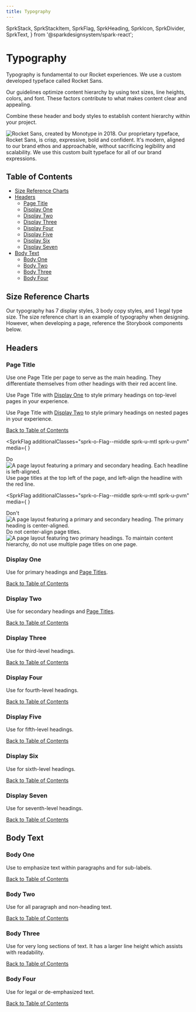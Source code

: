 ```yaml
---
title: Typography
---
```


  SprkStack,
  SprkStackItem,
  SprkFlag,
  SprkHeading,
  SprkIcon,
  SprkDivider,
  SprkText,
} from '@sparkdesignsystem/spark-react';






# Typography

Typography is fundamental to our Rocket experiences. We use a custom developed typeface called Rocket Sans.

Our guidelines optimize content hierarchy by using text sizes, line heights, colors, and font. These factors contribute to what makes content clear and appealing.

Combine these header and body styles to establish content hierarchy within your project.

<div class="sprk-u-Measure">
  <img
    srcset={specimenSet}
    src={specimen}
    sizes="(min-width: 1120px) 1120px,
              (min-width: 1680px) 1680px,
              560px"
    alt="Rocket Sans, created by Monotype in 2018. Our proprietary typeface,
      Rocket Sans, is crisp, expressive, bold and confident. It's modern,
      aligned to our brand ethos and approachable, without sacrificing
      legibility and scalability. We use this custom built typeface for
      all of our brand expressions."
  />
</div>

<h2 class="docs-b-h2 sprk-b-TypeDisplayTwo sprk-u-mbl sprk-u-Measure">Table of Contents</h2>
<ul class="sprk-b-List sprk-b-List--bare">
  <li>
    <a href="#size-reference-charts">
      Size Reference Charts
    </a>
  </li>
  <li>
    <a href="#headers">
      Headers
    </a>
    <ul class="sprk-b-List sprk-b-List--indented sprk-u-Measure sprk-u-mvs">
      <li>
        <a href="#page-title">
          Page Title
        </a>
      </li>
      <li>
        <a href="#display-one">
          Display One
        </a>
      </li>
     <li>
        <a href="#display-two">
          Display Two
        </a>
      </li>
      <li>
        <a href="#display-three">
          Display Three
        </a>
      </li>
      <li>
        <a href="#display-four">
          Display Four
        </a>
      </li>
      <li>
        <a href="#display-five">
          Display Five
        </a>
      </li>
      <li>
        <a href="#display-six">
          Display Six
        </a>
      </li>
      <li>
        <a href="#display-seven">
          Display Seven
        </a>
      </li>
    </ul>
  </li>
  <li>
    <a href="#body-text">
      Body Text
    </a>
    <ul class="sprk-b-List sprk-b-List--indented sprk-u-Measure sprk-u-mvs">
      <li>
        <a href="#body-one">
          Body One
        </a>
      </li>
      <li>
        <a href="#body-two">
          Body Two
        </a>
      </li>
      <li>
        <a href="#body-three">
          Body Three
        </a>
      </li>
      <li>
        <a href="#body-four">
          Body Four
        </a>
      </li>
    </ul>
  </li>

</ul>

<SprkDivider element="span"/>

## Size Reference Charts

Our typography has 7 display styles, 3 body copy styles, and 1 legal type size.
The size reference chart is an example of typography when designing.
However, when developing a page, reference the Storybook components below.

<div class="sprk-o-Stack sprk-o-Stack--medium sprk-o-Stack--split@xl">
  <div class="sprk-b-TableContainer sprk-o-Stack__item">
    <TypographyTable category="desktop" />
  </div>

  <div class="sprk-b-TableContainer sprk-o-Stack__item">
    <TypographyTable category="mobile" />
  </div>
</div>

<SprkDivider element="span" />

## Headers

### Page Title

Use one Page Title per page to serve as the main heading. They differentiate themselves from other headings with their red accent line.

Use Page Title with [Display One](#display-one) to style primary headings on top-level pages in your experience.

Use Page Title with [Display Two](#display-two) to style primary headings on nested pages in your experience.

<ComponentPreview
  componentName="typography--page-title"
  componentType="foundations"
  titleAttr="Page Title Example"
  hasHTML
  hasReact
  hasAngular
/>

<div class="sprk-u-Measure">
  <a class="sprk-b-Link sprk-u-Float--right" href="#table-of-contents">
    Back to Table of Contents
  </a>
</div>

<SprkFlag
  additionalClasses="sprk-o-Flag--middle sprk-u-mtl sprk-u-pvm"
  media={
    <SprkIcon
      iconName="check-mark"
      additionalClasses="sprk-c-Icon--l sprk-c-Icon--stroke-current-color sprk-c-Icon--filled-current-color sprk-u-Color--green"
      aria-hidden="true"
    />
  }
>
  <SprkHeading element="span" variant="displayFour">
    Do
  </SprkHeading>
</SprkFlag>

<SprkStack>
  <SprkStackItem>
    <div class="sprk-u-Measure">
      <img
        srcset={pageTitleDoSet}
        src={pageTitleDo}
        sizes="(min-width: 1120px) 1120px,
                      (min-width: 1680px) 1680px,
                      560px"
        alt="A page layout featuring a primary and secondary heading. Each headline is left-aligned."
      />
    </div>
  </SprkStackItem>
  <SprkStackItem>
    <SprkText variant="bodyTwo" additionalClasses="sprk-u-Measure">
      Use page titles at the top left of the page, and left-align the headline with
      the red line.
    </SprkText>
  </SprkStackItem>
</SprkStack>

<SprkFlag
  additionalClasses="sprk-o-Flag--middle sprk-u-mtl sprk-u-pvm"
  media={
    <SprkIcon
      iconName="close-circle"
      additionalClasses="sprk-c-Icon--l sprk-c-Icon--stroke-current-color sprk-c-Icon--filled-current-color sprk-u-Color--orange"
      aria-hidden="true"
    />
  }
>
  <SprkHeading element="span" variant="displayFour">
    Don't
  </SprkHeading>
</SprkFlag>

<SprkStack itemSpacing="medium" splitAt="small">
  <SprkStackItem additionalClasses="sprk-o-Stack__item--half@s">
    <SprkStack>
      <SprkStackItem>
        <img
          srcset={pageTitleDontSet}
          src={pageTitleDont}
          sizes="(min-width: 1120px) 1120px,
                (min-width: 1680px) 1680px,
                560px"
          alt="A page layout featuring a primary and secondary heading. The primary heading is center-aligned."
        />
      </SprkStackItem>
      <SprkStackItem>
        <SprkText
          variant="bodyTwo"
          additionalClasses="sprk-u-Measure"
        >
          Do not center-align page titles.
        </SprkText>
      </SprkStackItem>
    </SprkStack>

  </SprkStackItem>
  <SprkStackItem additionalClasses="sprk-o-Stack__item--half@s">
    <SprkStack>
      <SprkStackItem>
        <img
          srcset={pageTitleDont2Set}
          src={pageTitleDont2}
          sizes="(min-width: 1120px) 1120px,
                    (min-width: 1680px) 1680px,
                    560px"
          alt="A page layout featuring two primary headings."
        />
      </SprkStackItem>
      <SprkStackItem>
        <SprkText
          variant="bodyTwo"
          additionalClasses="sprk-u-Measure"
        >
          To maintain content hierarchy, do not use multiple page titles on one page.
        </SprkText>
      </SprkStackItem>
    </SprkStack>
  </SprkStackItem>
</SprkStack>

### Display One

Use for primary headings and [Page Titles](#page-title).

<ComponentPreview
  componentName="typography--display-one"
  componentType="foundations"
  titleAttr="Display One Example"
  hasHTML
  hasReact
  hasAngular
/>
<div class="sprk-u-Measure">
  <a class="sprk-b-Link sprk-u-Float--right" href="#table-of-contents">
    Back to Table of Contents
  </a>
</div>

### Display Two

Use for secondary headings and [Page Titles](#page-title).

<ComponentPreview
  componentName="typography--display-two"
  componentType="foundations"
  titleAttr="Display Two Example"
  hasHTML
  hasReact
  hasAngular
/>
<div class="sprk-u-Measure">
  <a class="sprk-b-Link sprk-u-Float--right" href="#table-of-contents">
    Back to Table of Contents
  </a>
</div>

### Display Three

Use for third-level headings.

<ComponentPreview
  componentName="typography--display-three"
  componentType="foundations"
  titleAttr="Display Three Example"
  hasHTML
  hasReact
  hasAngular
/>
<div class="sprk-u-Measure">
  <a class="sprk-b-Link sprk-u-Float--right" href="#table-of-contents">
    Back to Table of Contents
  </a>
</div>

### Display Four

Use for fourth-level headings.

<ComponentPreview
  componentName="typography--display-four"
  componentType="foundations"
  titleAttr="Display Four Example"
  hasHTML
  hasReact
  hasAngular
/>
<div class="sprk-u-Measure">
  <a class="sprk-b-Link sprk-u-Float--right" href="#table-of-contents">
    Back to Table of Contents
  </a>
</div>

### Display Five

Use for fifth-level headings.

<ComponentPreview
  componentName="typography--display-five"
  componentType="foundations"
  titleAttr="Display Five Example"
  hasHTML
  hasReact
  hasAngular
/>
<div class="sprk-u-Measure">
  <a class="sprk-b-Link sprk-u-Float--right" href="#table-of-contents">
    Back to Table of Contents
  </a>
</div>

### Display Six

Use for sixth-level headings.

<ComponentPreview
  componentName="typography--display-six"
  componentType="foundations"
  titleAttr="Display Six Example"
  hasHTML
  hasReact
  hasAngular
/>
<div class="sprk-u-Measure">
  <a class="sprk-b-Link sprk-u-Float--right" href="#table-of-contents">
    Back to Table of Contents
  </a>
</div>

### Display Seven

Use for seventh-level headings.

<ComponentPreview
  componentName="typography--display-seven"
  componentType="foundations"
  titleAttr="Display Seven Example"
  hasHTML
  hasReact
  hasAngular
/>
<div class="sprk-u-Measure">
  <a class="sprk-b-Link sprk-u-Float--right" href="#table-of-contents">
    Back to Table of Contents
  </a>
</div>

## Body Text

### Body One

Use to emphasize text within paragraphs and for sub-labels.

<ComponentPreview
  componentName="typography--body-one"
  componentType="foundations"
  titleAttr="Body One Example"
  hasHTML
  hasReact
  hasAngular
/>
<div class="sprk-u-Measure">
  <a class="sprk-b-Link sprk-u-Float--right" href="#table-of-contents">
    Back to Table of Contents
  </a>
</div>

### Body Two

Use for all paragraph and non-heading text.

<ComponentPreview
  componentName="typography--body-two"
  componentType="foundations"
  titleAttr="Body Two Example"
  hasHTML
  hasReact
  hasAngular
/>
<div class="sprk-u-Measure">
  <a class="sprk-b-Link sprk-u-Float--right" href="#table-of-contents">
    Back to Table of Contents
  </a>
</div>

### Body Three

Use for very long sections of text. It has a larger line height which assists with readability.

<ComponentPreview
  componentName="typography--body-three"
  componentType="foundations"
  titleAttr="Body Three Example"
  hasHTML
  hasReact
  hasAngular
/>
<div class="sprk-u-Measure">
  <a class="sprk-b-Link sprk-u-Float--right" href="#table-of-contents">
    Back to Table of Contents
  </a>
</div>

### Body Four

Use for legal or de-emphasized text.

<ComponentPreview
  componentName="typography--body-four"
  componentType="foundations"
  titleAttr="Body Four Example"
  hasHTML
  hasReact
  hasAngular
/>
<div class="sprk-u-Measure">
  <a class="sprk-b-Link sprk-u-Float--right" href="#table-of-contents">
    Back to Table of Contents
  </a>
</div>
